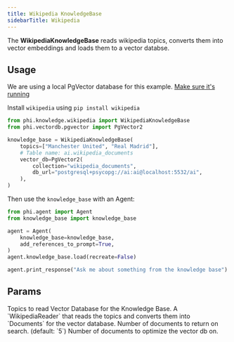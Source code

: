 ```yaml
---
title: Wikipedia KnowledgeBase
sidebarTitle: Wikipedia
---
```


The **WikipediaKnowledgeBase** reads wikipedia topics, converts them into vector embeddings and loads them to a vector databse.

## Usage

<Note>

We are using a local PgVector database for this example. [Make sure it's running](http://localhost:3333/vectordb/pgvector)

</Note>

<Note>

Install `wikipedia` using `pip install wikipedia`

</Note>

```python knowledge_base.py
from phi.knowledge.wikipedia import WikipediaKnowledgeBase
from phi.vectordb.pgvector import PgVector2

knowledge_base = WikipediaKnowledgeBase(
    topics=["Manchester United", "Real Madrid"],
    # Table name: ai.wikipedia_documents
    vector_db=PgVector2(
        collection="wikipedia_documents",
        db_url="postgresql+psycopg://ai:ai@localhost:5532/ai",
    ),
)
```

Then use the `knowledge_base` with an Agent:

```python agent.py
from phi.agent import Agent
from knowledge_base import knowledge_base

agent = Agent(
    knowledge_base=knowledge_base,
    add_references_to_prompt=True,
)
agent.knowledge_base.load(recreate=False)

agent.print_response("Ask me about something from the knowledge base")
```

## Params

<ResponseField name="topics" type="List[str]">
  Topics to read
</ResponseField>
<ResponseField name="vector_db" type="VectorDb">
  Vector Database for the Knowledge Base.
</ResponseField>
<ResponseField name="reader" type="WikipediaReader">
  A `WikipediaReader` that reads the topics and converts them into `Documents`
  for the vector database.
</ResponseField>
<ResponseField name="num_documents" type="int">
  Number of documents to return on search. (default: `5`)
</ResponseField>
<ResponseField name="optimize_on" type="int">
  Number of documents to optimize the vector db on.
</ResponseField>
